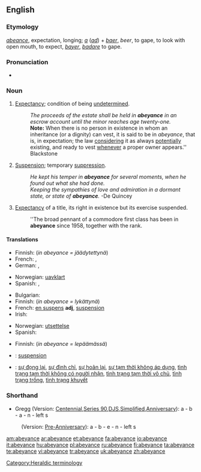 ==English==

===Etymology===
{{etyl|fro}} ''[[abeance]]'', expectation, longing; ''[[a]]'' {{etyl|la}} (''[[ad]]'') + ''[[baer]]'', ''beer'', to gape, to look with open mouth, to expect, {{etyl|fr}} ''[[bayer]]'', {{LL.}} ''[[badare]]'' to gape.

===Pronunciation===
* {{a|US}} {{IPA|/əˈbeɪəns/}}

===Noun===
{{en-noun}}

# {{legal}} [[expectancy|Expectancy]]; condition of being [[undetermined]].
#: ''The proceeds of the estate shall be held in '''abeyance''' in an escrow account until the minor reaches age twenty-one.''
#: '''Note:''' When there is no person in existence in whom an inheritance (or a dignity) can vest, it is said to be in ''abeyance'', that is, in expectation; the law [[considering]] it as always [[potentially]] existing, and ready to vest [[whenever]] a proper owner appears.'' Blackstone
# [[suspension|Suspension]]; temporary [[suppression]].
#: ''He kept his temper in '''abeyance''' for several moments, when he found out what she had done.''
#: ''Keeping the sympathies of love and admiration in a dormant state, or state of '''abeyance'''.''  -De Quincey
# {{heraldry}} [[expectancy|Expectancy]] of a title, its right in existence but its exercise suspended.
#: ''The broad pennant of a commodore first class has been in '''abeyance''' since 1958, together with the rank.

====Translations====
{{trans-top|expectancy; condition of being undetermined}}
* Finnish: {{t-|fi|jäädytys}} (''in abeyance = jäädytettynä'')
* French: {{t+|fr|vacance|f}}, {{t+|fr|vacant}}
* German: {{t|de|Unentschlossenheit|f}}, {{t|de|Unentschiedenheit|f}}
{{trans-mid}}
* Norwegian: [[uavklart]]
* Spanish: {{t+|es|expectativa|f}}, {{t+|es|esperanza|f}}
{{trans-bottom}}

{{trans-top|suspension; temporary suppression}}
* Bulgarian: {{t|bg|суспендиране|sc=Cyrl}}
* Finnish: {{t-|fi|lykkäys}} (''in abeyance = lykättynä'')
* French: [[en suspens]] '''adj''', [[suspension]] {{f}}
* Irish: {{t|ga|fionraí|f|xs=Irish}}
{{trans-mid}}
* Norwegian: [[utsettelse]]
* Spanish: {{t-|es|suspensión|f}}
{{trans-bottom}}

{{trans-top|heraldry: expectancy of a title}}
* Finnish: {{t|fi|lepääminen}} (''in abeyance = lepäämässä'')
{{trans-mid}}
{{trans-bottom}}

<!--
{{trans-top|To fall in abeyance}}
* French: {{t+|fr|tomber en désuétude}}
{{trans-mid}}
* Spanish: [[desusar]]
{{trans-bottom}}
-->

{{checktrans-top}}
* {{ttbc|Interlingua}}: [[suspension]]
{{trans-mid}}
* {{ttbc|Vietnamese}}: [[sự đọng lại]], [[sự đình chỉ]], [[sự hoãn lại]], [[sự tạm thời không áp dụng]], [[tình trạng tạm thời không có người nhận]], [[tình trạng tạm thời vô chủ]], [[tình trạng trống]], [[tình trạng khuyết]]
{{trans-bottom}}

===Shorthand===
* Gregg (Version: [http://en.wikipedia.org/wiki/Gregg_Shorthand#Centennial_Gregg_Shorthand Centennial],[http://en.wikipedia.org/wiki/Gregg_Shorthand#Series_90_Gregg_Shorthand  Series 90],[http://en.wikipedia.org/wiki/Gregg_Shorthand#Diamond_Jubilee_Gregg_Shorthand  DJS],[http://en.wikipedia.org/wiki/Gregg_Shorthand#Simplified_Gregg_Shorthand Simplified],[http://en.wikipedia.org/wiki/Gregg_Shorthand#Anniversary_Gregg_Shorthand Anniversary]): a - b - a - n - left s
: (Version: [http://en.wikipedia.org/wiki/Gregg_Shorthand#Pre_Anniversary_Gregg_Shorthand Pre-Anniversary]): a - b - e - n - left s

[[Category:Heraldic terminology]]

[[am:abeyance]]
[[ar:abeyance]]
[[et:abeyance]]
[[fa:abeyance]]
[[io:abeyance]]
[[it:abeyance]]
[[hu:abeyance]]
[[pl:abeyance]]
[[ru:abeyance]]
[[fi:abeyance]]
[[ta:abeyance]]
[[te:abeyance]]
[[vi:abeyance]]
[[tr:abeyance]]
[[uk:abeyance]]
[[zh:abeyance]]